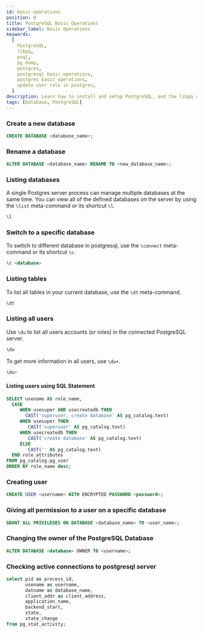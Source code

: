 ```yaml
---
id: basic-operations
position: 0
title: PostgreSQL Basic Operations
sidebar_label: Basic Operations
keywords:
  [
    PostgreSQL,
    libpq,
    psql,
    pg_dump,
    postgres,
    postgresql basic operations,
    postgres basic operations,
    update user role in postgres,
  ]
description: Learn how to install and setup PostgreSQL, and the libpq client library seperately for PostgreSQL, giving you access to utilities such as psql and pg_dump.
tags: [Database, PostgreSQL]
---
```


### Create a new database

```sql
CREATE DATABASE <database_name>;
```

### Rename a database

```sql
ALTER DATABASE <database_name> RENAME TO <new_database_name>;
```

### Listing databases

A single Postgres server process can manage multiple databases at the same time. You can view all of the defined databases on the server by using the `\list` meta-command or its shortcut `\l`.

```sql
\l
```

### Switch to a specific database

To swtich to different database in postgresql, use the `\connect` meta-command or its shortcut `\c`.

```sql
\c <database>
```

### Listing tables

To list all tables in your current database, use the `\dt` meta-command.

```sql
\dt
```

### Listing all users

Use `\du` to list all users accounts (or roles) in the connected PostgreSQL server.

```sql
\du
```

To get more information in all users, use `\du+`.

```sql
\du+
```

#### Listing users using SQL Statement

```sql
SELECT usename AS role_name,
  CASE
     WHEN usesuper AND usecreatedb THEN
	   CAST('superuser, create database' AS pg_catalog.text)
     WHEN usesuper THEN
	    CAST('superuser' AS pg_catalog.text)
     WHEN usecreatedb THEN
	    CAST('create database' AS pg_catalog.text)
     ELSE
	    CAST('' AS pg_catalog.text)
  END role_attributes
FROM pg_catalog.pg_user
ORDER BY role_name desc;
```

### Creating user

```sql
CREATE USER <username> WITH ENCRYPTED PASSWORD <password>;
```

### Giving all permission to a user on a specific database

```sql
GRANT ALL PRIVILEGES ON DATABASE <database_name> TO <user_name>;
```

### Changing the owner of the PostgreSQL Database

```sql
ALTER DATABASE <database> OWNER TO <username>;
```

### Checking active connections to postgresql server

```sql
select pid as process_id, 
       usename as username, 
       datname as database_name, 
       client_addr as client_address, 
       application_name,
       backend_start,
       state,
       state_change
from pg_stat_activity;
```
